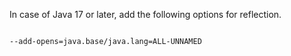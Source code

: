 In case of Java 17 or later, add the following options for reflection.

```bash

--add-opens=java.base/java.lang=ALL-UNNAMED

```
